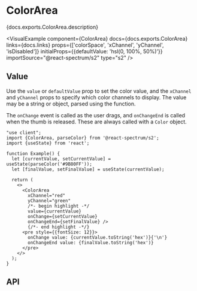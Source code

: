 

# ColorArea

<PageDescription>{docs.exports.ColorArea.description}</PageDescription>

<VisualExample
  component={ColorArea}
  docs={docs.exports.ColorArea}
  links={docs.links}
  props={['colorSpace', 'xChannel', 'yChannel', 'isDisabled']}
  initialProps={{defaultValue: 'hsl(0, 100%, 50%)'}}
  importSource="@react-spectrum/s2"
  type="s2" />

## Value

Use the `value` or `defaultValue` prop to set the color value, and the `xChannel` and `yChannel` props to specify which color channels to display. The value may be a string or <TypeLink type={docs.exports.Color} links={docs.links} /> object, parsed using the <TypeLink type={docs.exports.parseColor} links={docs.links} /> function.

The `onChange` event is called as the user drags, and `onChangeEnd` is called when the thumb is released. These are always called with a `Color` object.

```tsx render
"use client";
import {ColorArea, parseColor} from '@react-spectrum/s2';
import {useState} from 'react';

function Example() {
  let [currentValue, setCurrentValue] = useState(parseColor('#9B80FF'));
  let [finalValue, setFinalValue] = useState(currentValue);

  return (
    <>
      <ColorArea
        xChannel="red"
        yChannel="green"
        /*- begin highlight -*/
        value={currentValue}
        onChange={setCurrentValue}
        onChangeEnd={setFinalValue} />
        {/*- end highlight -*/}
      <pre style={{fontSize: 12}}>
        onChange value: {currentValue.toString('hex')}{'\n'}
        onChangeEnd value: {finalValue.toString('hex')}
      </pre>
    </>
  );
}
```

## API

<PropTable component={docs.exports.ColorArea} links={docs.links} />
